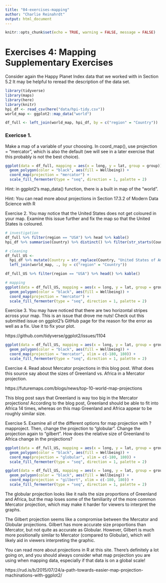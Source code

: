 ```yaml
---
title: "04-exercises-mapping"
author: "Charlie Reinahrdt"
output: html_document
---
```


```r
knitr::opts_chunk$set(echo = TRUE, warning = FALSE, message = FALSE)
```

# Exercises 4: Mapping Supplementary Exercises

Consider again the Happy Planet Index data that we worked with in Section 5.2 It may be helpful to reread the description of the data set.

```r
library(tidyverse)
library(maps)
library(here)
library(knitr)
hpi_df <- read_csv(here("data/hpi-tidy.csv"))
world_map <- ggplot2::map_data("world")

df_full <- left_join(world_map, hpi_df, by = c("region" = "Country"))
```

### Exericse 1. 

Make a map of a variable of your choosing. In coord_map(), use projection = "mercator", which is also the default (we will see in a later exercise that this probably is not the best choice).

```r
ggplot(data = df_full, mapping = aes(x = long, y = lat, group = group)) + 
  geom_polygon(color = "black", aes(fill = Wellbeing)) + 
  coord_map(projection = "mercator") + 
  scale_fill_fermenter(type = "seq", direction = 1, palette = 2)
```


Hint: in ggplot2’s map_data() function, there is a built in map of the "world".

Hint: You can read more about projections in Section 17.3.2 of Modern Data Science with R

Exercise 2. You may notice that the United States does not get coloured in your map. Examine this issue further and fix the map so that the United States is coloured.

```r
# investigation
df_full %>% filter(region == "USA") %>% head %>% kable()
hpi_df %>% summarise(Country) %>% distinct() %>% filter(str_starts(Country, "U")) %>% head() %>% kable()

# cleaning
df_full_US <- 
  hpi_df %>% mutate(Country = str_replace(Country, "United States of America", "USA")) %>%
  left_join(world_map, ., by = c("region" = "Country"))

df_full_US %>% filter(region == "USA") %>% head() %>% kable()

# mapping
ggplot(data = df_full_US, mapping = aes(x = long, y = lat, group = group)) + 
  geom_polygon(color = "black", aes(fill = Wellbeing)) + 
  coord_map(projection = "mercator") + 
  scale_fill_fermenter(type = "seq", direction = 1, palette = 2)
```


Exercise 3. You may have noticed that there are two horizontal stripes across your map. This is an issue that drove me nuts! Check out this submitted issue on ggplot2’s GitHub page for the reason for the error as well as a fix. Use it to fix your plot.

https://github.com/tidyverse/ggplot2/issues/1104

```r
ggplot(data = df_full_US, mapping = aes(x = long, y = lat, group = group)) + 
  geom_polygon(color = "black", aes(fill = Wellbeing)) + 
  coord_map(projection = "mercator", xlim = c(-180, 180)) + 
  scale_fill_fermenter(type = "seq", direction = 1, palette = 2)
```


Exercise 4. Read about Mercator projections in this blog post. What does this source say about the sizes of Greenland vs. Africa in a Mercator projection.

https://futuremaps.com/blogs/news/top-10-world-map-projections 

This blog post says that Greenland is way too big in the Mercator projections! According to the blog post, Greenland should be able to fit into Africa 14 times, whereas on this map Greenland and Africa appear to be roughly similar size. 



Exercise 5. Examine all of the different options for map projection with ?mapproject. Then, change the projection to "globular". Change the projection again to "gilbert". How does the relative size of Greenland to Africa change in the projections?

```r
ggplot(data = df_full_US, mapping = aes(x = long, y = lat, group = group)) + 
  geom_polygon(color = "black", aes(fill = Wellbeing)) + 
  coord_map(projection = "globular", xlim = c(-180, 180)) + 
  scale_fill_fermenter(type = "seq", direction = 1, palette = 2)
```

```r
ggplot(data = df_full_US, mapping = aes(x = long, y = lat, group = group)) + 
  geom_polygon(color = "black", aes(fill = Wellbeing)) + 
  coord_map(projection = "gilbert", xlim = c(-180, 180)) + 
  scale_fill_fermenter(type = "seq", direction = 1, palette = 2)
```

The globular projection looks like it nails the size proportions of Greenland and Africa, but the map loses some of the familiarity of the more common Mercator projection, which may make it harder for viewers to interpret the graphs.

The Gilbert projection seems like a compromise between the Mercator and Globular projections. Gilbert has more accurate size proportions than Mercator, but not quite as accurate as Globular. However, Gilbert is much more positionally similar to Mercator (compared to Globular), which will likely aid in viewers interpreting the graphic.



You can read more about projections in R at this site. There’s definitely a lot going on, and you should always consider what map projection you are using when mapping data, especially if that data is on a global scale!

https://rud.is/b/2015/07/24/a-path-towards-easier-map-projection-machinations-with-ggplot2/
